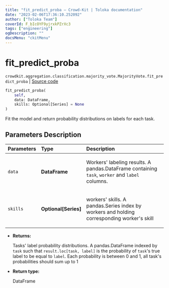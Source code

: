 ```yaml
---
title: "fit_predict_proba — Crowd-Kit | Toloka documentation"
date: "2023-02-06T17:36:10.252092"
author: ["Toloka Team"]
coverId: F_bIcOYF9yjrxkPZrXc3
tags: ["engineering"]
ogDescription: ""
docsMenu: "ckitMenu"
---
```


# fit_predict_proba
`crowdkit.aggregation.classification.majority_vote.MajorityVote.fit_predict_proba` | [Source code](https://github.com/Toloka/crowd-kit/blob/v1.2.0/crowdkit/aggregation/classification/majority_vote.py#L109)

```python
fit_predict_proba(
    self,
    data: DataFrame,
    skills: Optional[Series] = None
)
```

Fit the model and return probability distributions on labels for each task.

## Parameters Description

| Parameters | Type | Description |
| :----------| :----| :-----------|
`data`|**DataFrame**|<p>Workers&#x27; labeling results. A pandas.DataFrame containing `task`, `worker` and `label` columns.</p>
`skills`|**Optional\[Series\]**|<p>workers&#x27; skills. A pandas.Series index by workers and holding corresponding worker&#x27;s skill</p>

* **Returns:**

  Tasks' label probability distributions.
A pandas.DataFrame indexed by `task` such that `result.loc[task, label]`
is the probability of `task`'s true label to be equal to `label`. Each
probability is between 0 and 1, all task's probabilities should sum up to 1

* **Return type:**

  DataFrame